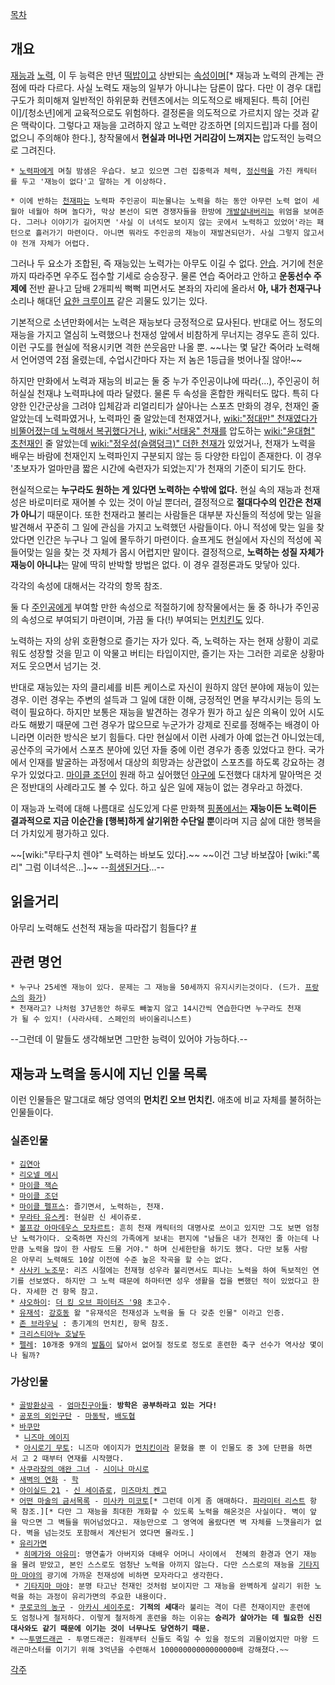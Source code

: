 [[목차]]

== 개요 ==
[[재능]]과 [[노력]], 이 두 능력은 만년 [[떡밥]]이고 상반되는 [[속성]]이며[* 재능과 노력의 관계는 관점에 따라 다르다. 사실 노력도 재능의 일부가 아니냐는 담론이 많다. 다만 이 경우 대립 구도가 희미해져 일반적인 하위문화 컨텐츠에서는 의도적으로 배제된다. 특히 [어린이]/[청소년]에게 교육적으로도 위험하다. 결정론을 의도적으로 가르치지 않는 것과 같은 맥락이다. 그렇다고 재능을 고려하지 않고 노력만 강조하면 [의지드립]과 다를 점이 없으니 주의해야 한다.], 창작물에서 '''현실과 머나먼 거리감이 느껴지는''' 압도적인 능력으로 그려진다.

 * [[노력파]]에게 며칠 밤샘은 우습다. 보고 있으면 그런 집중력과 체력, [[정신력]]을 가진 캐릭터를 두고 '재능이 없다'고 말하는 게 이상하다.

 * 이에 반하는 [[천재]]파는 노력파 주인공이 피눈물나는 노력을 하는 동안 아무런 노력 없이 세월아 네월아 하며 놀다가, 막상 본선이 되면 경쟁자들을 한방에 [[개발살]]내버리는 위엄을 보여준다. 그러나 이야기가 길어지면 '사실 이 녀석도 보이지 않는 곳에서 노력하고 있었어'라는 패턴으로 흘러가기 마련이다. 아니면 뭐라도 주인공의 재능이 재발견되던가. 사실 그렇지 않고서야 전개 자체가 어렵다.

그러나 두 요소가 조합된, 즉 재능있는 노력가는 아무도 이길 수 없다. [[안습]]. 거기에 천운까지 따라주면 우주도 접수할 기세로 승승장구. 물론 연습 죽어라고 안하고 '''운동선수 주제에''' 전반 끝나고 담배 2개피씩 뻑뻑 피면서도 본좌의 자리에 올라서 '''아, 내가 천재구나''' 소리나 해대던 [[요한 크루이프]] 같은 괴물도 있기는 있다.

기본적으로 소년만화에서는 노력은 재능보다 긍정적으로 묘사된다. 반대로 어느 정도의 재능을 가지고 열심히 노력했으나 천재성 앞에서 비참하게 무너지는 경우도 흔히 있다. 이런 구도를 현실에 적용시키면 격한 쓴웃음만 나올 뿐. ~~나는 몇 달간 죽어라 노력해서 언어영역 2점 올렸는데, 수업시간마다 자는 저 놈은 1등급을 벗어나질 않아!~~

하지만 만화에서 노력과 재능의 비교는 둘 중 누가 주인공이냐에 따라(...), 주인공이 허허실실 천재냐 노력파냐에 따라 달렸다. 물론 두 속성을 혼합한 캐릭터도 많다. 특히 다양한 인간군상을 그려야 입체감과 리얼리티가 살아나는 스포츠 만화의 경우, 천재인 줄 알았는데 노력파였거나, 노력파인 줄 알았는데 천재였거나, [[wiki:"정대만" 천재였다가 비뚤어졌는데 노력해서 복귀했다]]거나, [[wiki:"서태웅" 천재]]를 압도하는 [[wiki:"윤대협" 초천재]]인 줄 알았는데 [[wiki:"정우성(슬램덩크)" 더한 천재]]가 있었거나, 천재가 노력을 배우는 바람에 천재인지 노력파인지 구분되지 않는 등 다양한 타입이 존재한다. 이 경우 '초보자가 얼마만큼 짧은 시간에 숙련자가 되었는지'가 천재의 기준이 되기도 한다.

현실적으로는 '''누구라도 원하는 게 있다면 노력하는 수밖에 없다.''' 현실 속의 재능과 천재성은 바로미터로 재어볼 수 있는 것이 아닐 뿐더러, 결정적으로 '''절대다수의 인간은 천재가 아니'''기 때문이다. 또한 천재라고 불리는 사람들은 대부분 자신들의 적성에 맞는 일을 발견해서 꾸준히 그 일에 관심을 가지고 노력했던 사람들이다. 아니 적성에 맞는 일을 찾았다면 인간은 누구나 그 일에 몰두하기 마련이다. 슬프게도 현실에서 자신의 적성에 꼭 들어맞는 일을 찾는 것 자체가 몹시 어렵지만 말이다. 결정적으로, '''노력하는 성질 자체가 재능이 아니냐'''는 말에 딱히 반박할 방법은 없다. 이 경우 결정론과도 맞닿아 있다.

각각의 속성에 대해서는 각각의 항목 참조.

둘 다 [[주인공]]에게 부여할 만한 속성으로 적절하기에 창작물에서는 둘 중 하나가 주인공의 속성으로 부여되기 마련이며, 가끔 둘 다(!) 부여되는 [[먼치킨]]도 있다.

노력하는 자의 상위 호환형으로 즐기는 자가 있다. 즉, 노력하는 자는 현재 상황이 괴로워도 성장할 것을 믿고 이 악물고 버티는 타입이지만, 즐기는 자는 그러한 괴로운 상황마저도 웃으면서 넘기는 것. 

반대로 재능있는 자의 클리셰를 비튼 케이스로 자신이 원하지 않던 분야에 재능이 있는 경우. 이런 경우는 주변의 설득과 그 일에 대한 이해, 긍정적인 면을 부각시키는 등의 노력이 필요하다. 하지만 보통은 재능을 발견하는 경우가 뭔가 하고 싶은 의욕이 있어 시도라도 해봤기 때문에 그런 경우가 많으므로 누군가가 강제로 진로를 정해주는 배경이 아니라면 이러한 방식은 보기 힘들다. 다만 현실에서 이런 사례가 아예 없는건 아니었는데, 공산주의 국가에서 스포츠 분야에 있던 자들 중에 이런 경우가 종종 있었다고 한다. 국가에서 인재를 발굴하는 과정에서 대상의 희망과는 상관없이 스포츠를 하도록 강요하는 경우가 있었다고. [[마이클 조던]]이 원래 하고 싶어했던 [[야구]]에 도전했다 대차게 말아먹은 것은 정반대의 사례라고도 볼 수 있다. 하고 싶은 일에 재능이 없는 경우라고 하겠다.

이 재능과 노력에 대해 나름대로 심도있게 다룬 만화책 [[핑퐁]]에서는 '''재능이든 노력이든 결과적으로 지금 이순간을 [행복]하게 살기위한 수단일 뿐'''이라며 지금 삶에 대한 행복을 더 가치있게 평가하고 있다.

~~[wiki:"무타구치 렌야" 노력하는 바보도 있다].~~ ~~이건 그냥 바보잖아 [wiki:"록 리" 그럼 이녀석은...]~~ --[[희생된거다]]...--

== 읽을거리 ==

아무리 노력해도 선천적 재능을 따라잡기 힘들다? [http://agile.egloos.com/5818960 #]

== 관련 명언 ==
 * 누구나 25세엔 재능이 있다. 문제는 그 재능을 50세까지 유지시키는것이다. (드가. [[프랑스]]의 [[화가]])
 * 천재라고? 나처럼 37년동안 하루도 빼놓지 않고 14시간씩 연습한다면 누구라도 천재가 될 수 있지! (사라사테. 스페인의 바이올리니스트)
--그런데 이 말들도 생각해보면 그만한 능력이 있어야 가능하다.--

== 재능과 노력을 동시에 지닌 인물 목록 ==
이런 인물들은 말그대로 해당 영역의 '''먼치킨 오브 먼치킨.''' 애초에 비교 자체를 불허하는 인물들이다.

=== 실존인물 ===
 * [[김연아]]
 * [[리오넬 메시]]
 * [[마이클 잭슨]]
 * [[마이클 조던]]
 * [[마이클 펠프스]]: 즐기면서, 노력하는, 천재.
 * [[무라타 유스케]]: 현실판 신 세이쥬로.
 * [[볼프강 아마데우스 모차르트]]: 흔히 천재 캐릭터의 대명사로 쓰이고 있지만 그도 보면 엄청난 노력가이다. 오죽하면 자신의 가족에게 보내는 편지에 "남들은 내가 천재인 줄 아는데 나만큼 노력을 많이 한 사람도 드물 거야." 하며 신세한탄을 하기도 했다. 다만 보통 사람은 아무리 노력해도 10살 이전에 수준 높은 작곡을 할 수는 없다.
 * [[사사키 노조무]]: 리즈 시절에는 천재형 성우라 불리면서도 피나는 노력을 하여 독보적인 연기를 선보였다. 하지만 그 노력 때문에 하마터면 성우 생활을 접을 뻔했던 적이 있었다고 한다. 자세한 건 항목 참고.
 * [[샤오하이]]: [[더 킹 오브 파이터즈 '98]] 초고수.
 * [[유재석]]: [[강호동]] 왈 "유재석은 천재성과 노력을 둘 다 갖춘 인물" 이라고 인증.
 * [[존 브라우닝]] : 총기계의 먼치킨, 항목 참조.
 * [[크리스티아누 호날두]]
 * [[펠레]]: 10개중 9개의 [[발톱]]이 닳아서 없어질 정도로 정도로 훈련한 축구 선수가 역사상 몇이나 될까?

=== 가상인물 ===
 * [[골방환상곡]] - [[엄마친구아들]]: '''방학은 공부하라고 있는 거다!'''
 * [[공포의 외인구단]] - [[마동탁]], [[배도협]]
 * [[바쿠만]]
  * [[니즈마 에이지]]
  * [[아시로기 무토]]: 니즈마 에이지가 [[먼치킨]]이라 묻혔을 뿐 이 인물도 중 3에 단편을 하면서 고 2 때부터 연재를 시작했다.
 * [[사쿠라장의 애완 그녀]] - [[시이나 마시로]]
 * [[새벽의 연화]] - [[학(새벽의 연화)|학]]
 * [[아이실드 21]] - [[신 세이쥬로]], [[미즈마치 켄고]]
 * [[어떤 마술의 금서목록]] - [[미사카 미코토]][* 그런데 이게 좀 애매하다. [[파라미터 리스트]] 항목 참조.][* 다만 그 재능을 최대한 개화할 수 있도록 노력을 해온것은 사실이다. 벽이 앞을 막으면 그 벽들을 뛰어넘었다고. 재능만으로 그 영역에 올랐다면 벽 자체를 느꼇을리가 없다. 벽을 넘는것도 포함해서 계산된거 였다면 몰라도.]
 * [[유리가면]]
  * [[히메가와 아유미]]: 명연출가 아버지와 대배우 어머니 사이에서  천혜의 환경과 연기 재능을 물려 받았고, 본인 스스로도 엄청난 노력을 아끼지 않는다. 다만 스스로의 재능을 [[기타지마 마야]]의 광기에 가까운 천재성에 비하면 모자라다고 생각한다.
  * [[기타지마 마야]]: 분명 타고난 천재인 것처럼 보이지만 그 재능을 완벽하게 살리기 위한 노력을 하는 과정이 유리가면의 주요한 내용이다.
 * [[쿠로코의 농구]] - [[아카시 세이주로]]: '''기적의 세대'''라 불리는 격이 다른 천재이지만 훈련에도 엄청나게 철저하다. 이렇게 철저하게 훈련을 하는 이유는 '''승리가 살아가는 데 필요한 신진대사와도 같기 때문에 이기는 것이 너무나도 당연하기 때문.'''
 * ~~[[투명드래곤]] - 투명드래곤: 원래부터 신들도 죽일 수 있을 정도의 괴물이었지만 마왕 드래곤마스터를 이기기 위해 3억년을 수련해서 10000000000000000배 강해졌다.~~

[[각주]]
